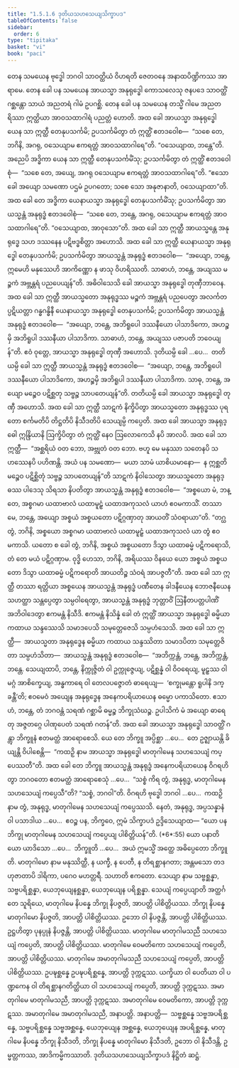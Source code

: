 ```yaml
---
title: "1.5.1.6 ဒုတိယသဟသေယျသိက္ခာပဒ"
tableOfContents: false
sidebar:
  order: 6
type: "tipitaka"
basket: "vi"
book: "paci"
---
```



<DynamicBreadcrumb />

<Division number="55" book="paci" e="ch" v="2" p="28">

<Paragraph number="182" book="paci">
တေန သမယေန ဗုဒ္ဓေါ ဘဂဝါ သာဝတ္ထိယံ ဝိဟရတိ ဇေတဝနေ အနာထပိဏ္ဍိကဿ အာရာမေ. တေန ခေါ ပန သမယေန အာယသ္မာ အနုရုဒ္ဓေါ ကောသလေသု ဇနပဒေ သာဝတ္ထိံ ဂစ္ဆန္တော သာယံ အညတရံ ဂါမံ ဥပဂစ္ဆိ. တေန ခေါ ပန သမယေန တသ္မိံ ဂါမေ အညတရိဿာ ဣတ္ထိယာ အာဝသထာဂါရံ ပညတ္တံ ဟောတိ. အထ ခေါ အာယသ္မာ အနုရုဒ္ဓေါ ယေန သာ ဣတ္ထီ တေနုပသင်္ကမိ; ဥပသင်္ကမိတွာ တံ ဣတ္ထိံ ဧတဒဝေါစ—  “သစေ တေ, ဘဂိနိ, အဂရု, ဝသေယျာမ ဧကရတ္တံ အာဝသထာဂါရေ”တိ. “ဝသေယျာထ, ဘန္တေ”တိ. အညေပိ အဒ္ဓိကာ ယေန သာ ဣတ္ထီ တေနုပသင်္ကမိံသု; ဥပသင်္ကမိတွာ တံ ဣတ္ထိံ ဧတဒဝေါစုံ—  “သစေ တေ, အယျေ, အဂရု ဝသေယျာမ ဧကရတ္တံ အာဝသထာဂါရေ”တိ. “ဧသော ခေါ အယျော သမဏော ပဌမံ ဥပဂတော; သစေ သော အနုဇာနာတိ, ဝသေယျာထာ”တိ. အထ ခေါ တေ အဒ္ဓိကာ ယေနာယသ္မာ အနုရုဒ္ဓေါ တေနုပသင်္ကမိံသု; ဥပသင်္ကမိတွာ အာယသ္မန္တံ အနုရုဒ္ဓံ ဧတဒဝေါစုံ—  “သစေ တေ, ဘန္တေ, အဂရု, ဝသေယျာမ ဧကရတ္တံ အာဝသထာဂါရေ”တိ. “ဝသေယျာထ, အာဝုသော”တိ.
</Paragraph>

<Paragraph number="183" book="paci">
အထ ခေါ သာ ဣတ္ထီ အာယသ္မန္တေ အနုရုဒ္ဓေ သဟ ဒဿနေန ပဋိဗဒ္ဓစိတ္တာ အဟောသိ. အထ ခေါ သာ ဣတ္ထီ ယေနာယသ္မာ အနုရုဒ္ဓေါ တေနုပသင်္ကမိ; ဥပသင်္ကမိတွာ အာယသ္မန္တံ အနုရုဒ္ဓံ ဧတဒဝေါစ—  “အယျော, ဘန္တေ, ဣမေဟိ မနုဿေဟိ အာကိဏ္ဏော န ဖာသု ဝိဟရိဿတိ. သာဓာဟံ, ဘန္တေ, အယျဿ မဉ္စကံ အဗ္ဘန္တရံ ပညပေယျန်”တိ. အဓိဝါသေသိ ခေါ အာယသ္မာ အနုရုဒ္ဓေါ တုဏှီဘာဝေန. အထ ခေါ သာ ဣတ္ထီ အာယသ္မတော အနုရုဒ္ဓဿ မဉ္စကံ အဗ္ဘန္တရံ ပညပေတွာ အလင်္ကတပ္ပဋိယတ္တာ ဂန္ဓဂန္ဓိနီ ယေနာယသ္မာ အနုရုဒ္ဓေါ တေနုပသင်္ကမိ; ဥပသင်္ကမိတွာ အာယသ္မန္တံ အနုရုဒ္ဓံ ဧတဒဝေါစ—  “အယျော, ဘန္တေ, အဘိရူပေါ ဒဿနီယော ပါသာဒိကော, အဟဉ္စမှိ အဘိရူပါ ဒဿနီယာ ပါသာဒိကာ. သာဓာဟံ, ဘန္တေ, အယျဿ ပဇာပတိ ဘဝေယျန်”တိ. ဧဝံ ဝုတ္တေ, အာယသ္မာ အနုရုဒ္ဓေါ တုဏှီ အဟောသိ. ဒုတိယမ္ပိ ခေါ …ပေ…  တတိယမ္ပိ ခေါ သာ ဣတ္ထီ အာယသ္မန္တံ အနုရုဒ္ဓံ ဧတဒဝေါစ—  “အယျော, ဘန္တေ, အဘိရူပေါ ဒဿနီယော ပါသာဒိကော, အဟဉ္စမှိ အဘိရူပါ ဒဿနီယာ ပါသာဒိကာ. သာဓု, ဘန္တေ, အယျော မဉ္စေဝ ပဋိစ္ဆတု သဗ္ဗဉ္စ သာပတေယျန်”တိ. တတိယမ္ပိ ခေါ အာယသ္မာ အနုရုဒ္ဓေါ တုဏှီ အဟောသိ. အထ ခေါ သာ ဣတ္ထီ သာဋကံ နိက္ခိပိတွာ အာယသ္မတော အနုရုဒ္ဓဿ ပုရတော စင်္ကမတိပိ တိဋ္ဌတိပိ နိသီဒတိပိ သေယျမ္ပိ ကပ္ပေတိ. အထ ခေါ အာယသ္မာ အနုရုဒ္ဓေါ ဣန္ဒြိယာနိ ဩက္ခိပိတွာ တံ ဣတ္ထိံ နေဝ ဩလောကေသိ နပိ အာလပိ. အထ ခေါ သာ ဣတ္ထီ—  “အစ္ဆရိယံ ဝတ ဘော, အဗ္ဘုတံ ဝတ ဘော. ဗဟူ မေ မနုဿာ သတေနပိ သဟဿေနပိ ပဟိဏန္တိ. အယံ ပန သမဏော—  မယာ သာမံ ယာစိယမာနော—  န ဣစ္ဆတိ မဉ္စေဝ ပဋိစ္ဆိတုံ သဗ္ဗဉ္စ သာပတေယျန်”တိ သာဋကံ နိဝါသေတွာ အာယသ္မတော အနုရုဒ္ဓဿ ပါဒေသု သိရသာ နိပတိတွာ အာယသ္မန္တံ အနုရုဒ္ဓံ ဧတဒဝေါစ—  “အစ္စယော မံ, ဘန္တေ, အစ္စဂမာ ယထာဗာလံ ယထာမူဠှံ ယထာအကုသလံ ယာဟံ ဧဝမကာသိံ. တဿာ မေ, ဘန္တေ, အယျော အစ္စယံ အစ္စယတော ပဋိဂ္ဂဏှာတု အာယတိံ သံဝရာယာ”တိ. “တဂ္ဃ တွံ, ဘဂိနိ, အစ္စယော အစ္စဂမာ ယထာဗာလံ ယထာမူဠှံ ယထာအကုသလံ ယာ တွံ ဧဝမကာသိ. ယတော စ ခေါ တွံ, ဘဂိနိ, အစ္စယံ အစ္စယတော ဒိသွာ ယထာဓမ္မံ ပဋိကရောသိ, တံ တေ မယံ ပဋိဂ္ဂဏှာမ. ဝုဒ္ဓိ ဟေသာ, ဘဂိနိ, အရိယဿ ဝိနယေ ယော အစ္စယံ အစ္စယတော ဒိသွာ ယထာဓမ္မံ ပဋိကရောတိ အာယတိဉ္စ သံဝရံ အာပဇ္ဇတီ”တိ.
</Paragraph>

<Paragraph number="184" book="paci">
အထ ခေါ သာ ဣတ္ထီ တဿာ ရတ္တိယာ အစ္စယေန အာယသ္မန္တံ အနုရုဒ္ဓံ ပဏီတေန ခါဒနီယေန ဘောဇနီယေန သဟတ္ထာ သန္တပ္ပေတွာ သမ္ပဝါရေတွာ, အာယသ္မန္တံ အနုရုဒ္ဓံ ဘုတ္တာဝိံ ဩနီတပတ္တပါဏိံ အဘိဝါဒေတွာ ဧကမန္တံ နိသီဒိ. ဧကမန္တံ နိသိန္နံ ခေါ တံ ဣတ္ထိံ အာယသ္မာ အနုရုဒ္ဓေါ ဓမ္မိယာ ကထာယ သန္ဒဿေသိ သမာဒပေသိ သမုတ္တေဇေသိ သမ္ပဟံသေသိ. အထ ခေါ သာ ဣတ္ထီ—  အာယသ္မတာ အနုရုဒ္ဓေန ဓမ္မိယာ ကထာယ သန္ဒဿိတာ သမာဒပိတာ သမုတ္တေဇိတာ သမ္ပဟံသိတာ—  အာယသ္မန္တံ အနုရုဒ္ဓံ ဧတဒဝေါစ—  “အဘိက္ကန္တံ, ဘန္တေ, အဘိက္ကန္တံ, ဘန္တေ. သေယျထာပိ, ဘန္တေ, နိက္ကုဇ္ဇိတံ ဝါ ဥက္ကုဇ္ဇေယျ, ပဋိစ္ဆန္နံ ဝါ ဝိဝရေယျ, မူဠှဿ ဝါ မဂ္ဂံ အာစိက္ခေယျ, အန္ဓကာရေ ဝါ တေလပဇ္ဇောတံ ဓာရေယျ—  ‘စက္ခုမန္တော ရူပါနိ ဒက္ခန္တီ’တိ; ဧဝမေဝံ အယျေန အနုရုဒ္ဓေန အနေကပရိယာယေန ဓမ္မော ပကာသိတော. ဧသာဟံ, ဘန္တေ, တံ ဘဂဝန္တံ သရဏံ ဂစ္ဆာမိ ဓမ္မဉ္စ ဘိက္ခုသံဃဉ္စ. ဥပါသိကံ မံ အယျော ဓာရေတု အဇ္ဇတဂ္ဂေ ပါဏုပေတံ သရဏံ ဂတန်”တိ.
</Paragraph>

<Paragraph number="185" book="paci">
အထ ခေါ အာယသ္မာ အနုရုဒ္ဓေါ သာဝတ္ထိံ ဂန္တွာ ဘိက္ခူနံ ဧတမတ္ထံ အာရောစေသိ. ယေ တေ ဘိက္ခူ အပ္ပိစ္ဆာ …ပေ…  တေ ဥဇ္ဈာယန္တိ ခိယျန္တိ ဝိပါစေန္တိ—  “ကထဉှိ နာမ အာယသ္မာ အနုရုဒ္ဓေါ မာတုဂါမေန သဟသေယျံ ကပ္ပေဿတီ”တိ.
</Paragraph>

<Paragraph number="186" book="paci">
အထ ခေါ တေ ဘိက္ခူ အာယသ္မန္တံ အနုရုဒ္ဓံ အနေကပရိယာယေန ဝိဂရဟိတွာ ဘဂဝတော ဧတမတ္ထံ အာရောစေသုံ …ပေ…  “သစ္စံ ကိရ တွံ, အနုရုဒ္ဓ, မာတုဂါမေန သဟသေယျံ ကပ္ပေသီ”တိ? “သစ္စံ, ဘဂဝါ”တိ. ဝိဂရဟိ ဗုဒ္ဓေါ ဘဂဝါ …ပေ…  ကထဉှိ နာမ တွံ, အနုရုဒ္ဓ, မာတုဂါမေန သဟသေယျံ ကပ္ပေဿသိ. နေတံ, အနုရုဒ္ဓ, အပ္ပသန္နာနံ ဝါ ပသာဒါယ …ပေ…  ဧဝဉ္စ ပန, ဘိက္ခဝေ, ဣမံ သိက္ခာပဒံ ဥဒ္ဒိသေယျာထ—
</Paragraph>

</Division>
<Division number="56" book="paci" e="ch" v="2" p="31">

<Paragraph number="187" book="paci">
<Emphasis>“ယော ပန ဘိက္ခု မာတုဂါမေန သဟသေယျံ ကပ္ပေယျ ပါစိတ္တိယန်”</Emphasis>တိ. (*6*:<Emphasis>55</Emphasis>)
</Paragraph>

</Division>
<Division number="57" book="paci" e="ch" v="2" p="31">

<Paragraph number="188" book="paci">
<Emphasis>ယော ပနာ</Emphasis>တိ ယော ယာဒိသော …ပေ…  <Emphasis>ဘိက္ခူ</Emphasis>တိ …ပေ…  အယံ ဣမသ္မိံ အတ္ထေ အဓိပ္ပေတော ဘိက္ခူတိ.
</Paragraph>

<Paragraph number="189" book="paci">
<Emphasis>မာတုဂါမော</Emphasis> နာမ မနုဿိတ္ထီ, န ယက္ခီ, န ပေတီ, န တိရစ္ဆာနဂတာ; အန္တမသော တဒဟုဇာတာပိ ဒါရိကာ, ပဂေဝ မဟတ္တရီ.
</Paragraph>

<Paragraph number="190" book="paci">
<Emphasis>သဟာ</Emphasis>တိ ဧကတော.
</Paragraph>

<Paragraph number="191" book="paci">
<Emphasis>သေယျာ</Emphasis> နာမ သဗ္ဗစ္ဆန္နာ, သဗ္ဗပရိစ္ဆန္နာ, ယေဘုယျေနစ္ဆန္နာ, ယေဘုယျေန ပရိစ္ဆန္နာ.
</Paragraph>

<Paragraph number="192" book="paci">
<Emphasis>သေယျံ ကပ္ပေယျာ</Emphasis>တိ အတ္ထင်္ဂတေ သူရိယေ, မာတုဂါမေ နိပန္နေ ဘိက္ခု နိပဇ္ဇတိ, အာပတ္တိ ပါစိတ္တိယဿ. ဘိက္ခု နိပန္နေ မာတုဂါမော နိပဇ္ဇတိ, အာပတ္တိ ပါစိတ္တိယဿ. ဥဘော ဝါ နိပဇ္ဇန္တိ, အာပတ္တိ ပါစိတ္တိယဿ. ဥဋ္ဌဟိတွာ ပုနပ္ပုနံ နိပဇ္ဇန္တိ, အာပတ္တိ ပါစိတ္တိယဿ.
</Paragraph>

</Division>
<Division number="58" book="paci" e="ch" v="2" p="31">

<Paragraph number="193" book="paci">
မာတုဂါမေ မာတုဂါမသညီ သဟသေယျံ ကပ္ပေတိ, အာပတ္တိ ပါစိတ္တိယဿ. မာတုဂါမေ ဝေမတိကော သဟသေယျံ ကပ္ပေတိ, အာပတ္တိ ပါစိတ္တိယဿ. မာတုဂါမေ အမာတုဂါမသညီ သဟသေယျံ ကပ္ပေတိ, အာပတ္တိ ပါစိတ္တိယဿ.
</Paragraph>

<Paragraph number="194" book="paci">
ဥပဍ္ဎစ္ဆန္နေ ဥပဍ္ဎပရိစ္ဆန္နေ, အာပတ္တိ ဒုက္ကဋဿ. ယက္ခိယာ ဝါ ပေတိယာ ဝါ ပဏ္ဍကေန ဝါ တိရစ္ဆာနဂတိတ္ထိယာ ဝါ သဟသေယျံ ကပ္ပေတိ, အာပတ္တိ ဒုက္ကဋဿ. အမာတုဂါမေ မာတုဂါမသညီ, အာပတ္တိ ဒုက္ကဋဿ. အမာတုဂါမေ ဝေမတိကော, အာပတ္တိ ဒုက္ကဋဿ. အမာတုဂါမေ အမာတုဂါမသညီ, အနာပတ္တိ.
</Paragraph>

</Division>
<Division number="59" book="paci" e="ch" v="2" p="31">

<Paragraph number="195" book="paci">
အနာပတ္တိ—  သဗ္ဗစ္ဆန္နေ သဗ္ဗအပရိစ္ဆန္နေ, သဗ္ဗပရိစ္ဆန္နေ သဗ္ဗအစ္ဆန္နေ, ယေဘုယျေန အစ္ဆန္နေ, ယေဘုယျေန အပရိစ္ဆန္နေ, မာတုဂါမေ နိပန္နေ ဘိက္ခု နိသီဒတိ, ဘိက္ခု နိပန္နေ မာတုဂါမော နိသီဒတိ, ဥဘော ဝါ နိသီဒန္တိ, ဥမ္မတ္တကဿ, အာဒိကမ္မိကဿာတိ.

</Paragraph>
</Division>

<Paragraph number="196" type="center" book="paci">
ဒုတိယသဟသေယျသိက္ခာပဒံ နိဋ္ဌိတံ ဆဋ္ဌံ.
</Paragraph>
